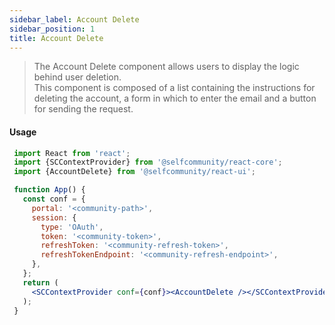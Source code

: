 ```yaml
---
sidebar_label: Account Delete
sidebar_position: 1
title: Account Delete
---
```


> The Account Delete component allows users to display the logic behind user deletion.<br/>
This component is composed of a list containing the instructions for deleting the account, a form in which to enter the email and a button for sending the request.


<Logged><AccountDelete/></Logged>

#### Usage

```jsx
 import React from 'react';
 import {SCContextProvider} from '@selfcommunity/react-core';
 import {AccountDelete} from '@selfcommunity/react-ui';

 function App() {
   const conf = {
     portal: '<community-path>',
     session: {
       type: 'OAuth',
       token: '<community-token>',
       refreshToken: '<community-refresh-token>',
       refreshTokenEndpoint: '<community-refresh-endpoint>',
     },
   };
   return (
     <SCContextProvider conf={conf}><AccountDelete /></SCContextProvider>
   );
 }
```